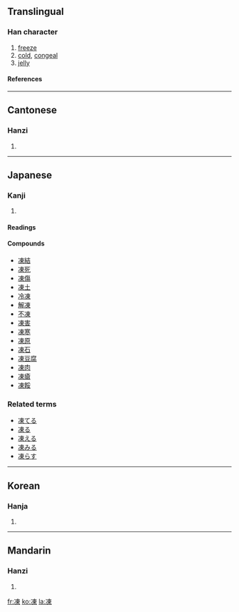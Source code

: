 {{see|冻}}

==Translingual==
===Han character===
{{Han char|rad=冫|as=08|sn=10|four=3519<sub>6</sub>|canj=戈一木田 (IMDW)}}
# [[freeze]]
# [[cold]], [[congeal]]
# [[jelly]]
====References====
{{Han ref|kx=0132.460|dkj=01670|dj=0297.020|hdz=10298.070|uh=51CD|ud=20941|bh=ADE1|bd=44513}}
----
==Cantonese==
===Hanzi===
{{yue-hanzi|jyut=|y=dung1, dung3}}
# {{defn|Cantonese}}
----
== Japanese ==
===Kanji===
{{ja-kanji|grade=c|rs=冫}}
# {{defn|Japanese}} 
====Readings====
{{ja-readings|on=[[とう]] ([[tō]])|kun=[[こおる]] ([[凍る]], [[kōru]]), [[こごえる]] ([[凍える]], [[kogoeru]])}}
====Compounds====
*[[凍結]]
*[[凍死]]
*[[凍傷]]
*[[凍土]]
*[[冷凍]]
*[[解凍]]
*[[不凍]]
*[[凍害]]
*[[凍寒]]
*[[凍原]]
*[[凍石]]
*[[凍豆腐]]
*[[凍肉]]
*[[凍瘡]]
*[[凍餒]]


===Related terms===
*[[凍てる]]
*[[凍る]]
*[[凍える]]
*[[凍みる]]
*[[凍らす]]
----
==Korean==
===Hanja===
{{ko-hanja|hangeul=동|rv=dong|mr=tong}}
# {{defn|Korean}}
----
==Mandarin==
===Hanzi===
{{cmn-hanzi|sim=冻|pin=[[dòng]] (dong4)|wg=tung<sup>4</sup>}}
# {{defn|Mandarin}}

[[fr:凍]]
[[ko:凍]]
[[la:凍]]